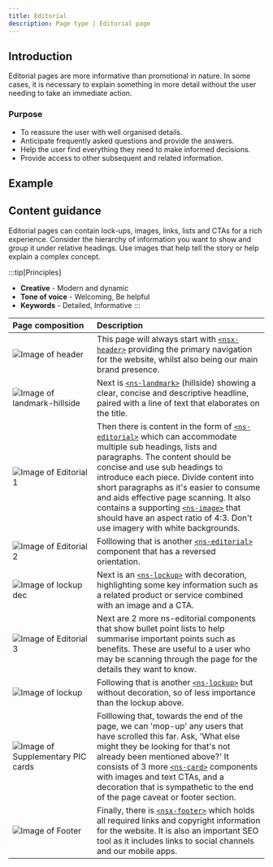 ```yaml
---
title: Editorial
description: Page type | Editorial page
---
```


## Introduction

Editorial pages are more informative than promotional in nature. In some cases, it is necessary to explain something in more detail without the user needing to take an immediate action.

### Purpose

- To reassure the user with well organised details.
- Anticipate frequently asked questions and provide the answers.
- Help the user find everything they need to make informed decisions.
- Provide access to other subsequent and related information.

## Example

<PageViewer />

## Content guidance

Editorial pages can contain lock-ups, images, links, lists and CTAs for a rich experience. Consider the hierarchy of information you want to show and group it under relative headings. Use images that help tell the story or help explain a complex concept.

:::tip[Principles]
- **Creative** - Modern and dynamic
- **Tone of voice** - Welcoming, Be helpful
- **Keywords** - Detailed, Informative
:::

| Page&nbsp;composition | Description |
| :--- | :--- |
| ![Image of header](https://user-images.githubusercontent.com/78355810/121555708-250d1f00-ca0b-11eb-86b9-df4a65ccfb60.png) | This page will always start with [`<nsx-header>`](/components/nsx-header) providing the primary navigation for the website, whilst also being our main brand presence. |
| ![Image of landmark-hillside](https://user-images.githubusercontent.com/78355810/124106145-d972f180-da5b-11eb-8acf-c72850d9c665.png) | Next is [`<ns-landmark>`](/components/ns-landmark) (hillside) showing a clear, concise and descriptive headline, paired with a line of text that elaborates on the title. |
| ![Image of Editorial 1](https://user-images.githubusercontent.com/78355810/124105596-46d25280-da5b-11eb-8f4b-4aa88b4de26a.png) | Then there is content in the form of [`<ns-editorial>`](/components/ns-editorial) which can accommodate multiple sub headings, lists and paragraphs. The content should be concise and use sub headings to introduce each piece. Divide content into short paragraphs as it's easier to consume and aids effective page scanning. It also contains a supporting [`<ns-image>`](/components/nsx-footer) that should have an aspect ratio of 4:3. Don't use imagery with white backgrounds. |
| ![Image of Editorial 2](https://user-images.githubusercontent.com/78355810/124105682-5fdb0380-da5b-11eb-994e-6274f626f816.png) | Folllowing that is another [`<ns-editorial>`](/components/ns-editorial) component that has a reversed orientation. |
| ![Image of lockup dec](https://user-images.githubusercontent.com/78355810/124105862-8ef17500-da5b-11eb-8a3f-4e4a8b42ebd7.png) | Next is an [`<ns-lockup>`](/components/ns-lockup) with decoration, highlighting some key information such as a related product or service combined with an image and a CTA. |
| ![Image of Editorial 3](https://user-images.githubusercontent.com/78355810/124105776-78e3b480-da5b-11eb-8ec8-daca2c4cae6c.png) | Next are 2 more ns-editorial components that show bullet point lists to help summarise important points such as benefits. These are useful to a user who may be scanning through the page for the details they want to know. |
| ![Image of lockup](https://user-images.githubusercontent.com/78355810/124105951-a4ff3580-da5b-11eb-83c8-2edd3e5b0348.png) | Following that is another [`<ns-lockup>`](/components/ns-lockup) but without decoration, so of less importance than the lockup above. |
| ![Image of Supplementary PIC cards](https://user-images.githubusercontent.com/78355810/124106004-b8aa9c00-da5b-11eb-8839-890c4db4de2e.png) | Folllowing that, towards the end of the page, we can 'mop-up' any users that have scrolled this far. Ask, 'What else might they be looking for that's not already been mentioned above?' It consists of 3 more [`<ns-card>`](/components/ns-card) components with images and text CTAs, and a decoration that is sympathetic to the end of the page caveat or footer section. |
| ![Image of Footer](https://user-images.githubusercontent.com/78355810/121567323-57704980-ca16-11eb-9951-598055b9808c.png) | Finally, there is [`<nsx-footer>`](/components/nsx-footer) which holds all required links and copyright information for the website. It is also an important SEO tool as it includes links to social channels and our mobile apps. |
